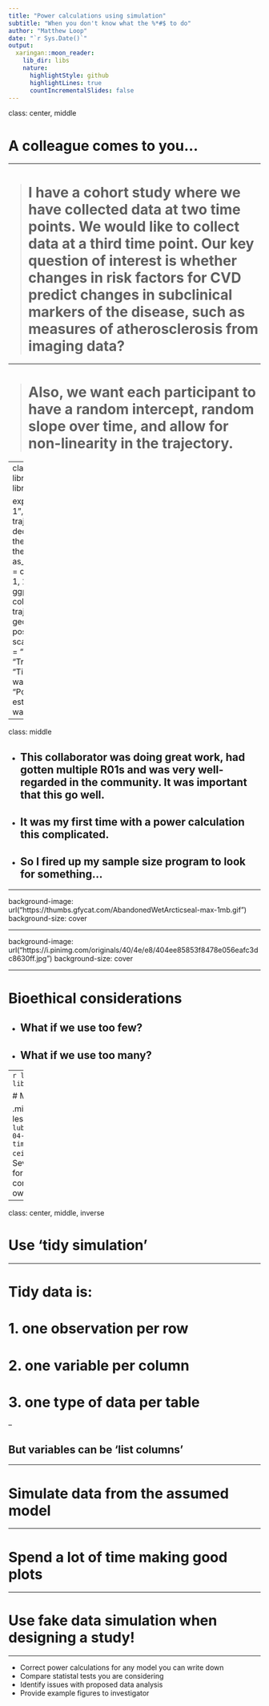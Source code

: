 ```yaml
---
title: "Power calculations using simulation"
subtitle: "When you don't know what the %*#$ to do"
author: "Matthew Loop"
date: "`r Sys.Date()`"
output:
  xaringan::moon_reader:
    lib_dir: libs
    nature:
      highlightStyle: github
      highlightLines: true
      countIncrementalSlides: false
---
```


class: center, middle

# A colleague comes to you...

---

> # I have a cohort study where we have collected data at two time points. We would like to collect data at a third time point. Our key question of interest is whether changes in risk factors for CVD predict changes in subclinical markers of the disease, such as measures of atherosclerosis from imaging data?

---

> # Also, we want each participant to have a random intercept, random slope over time, and allow for non-linearity in the trajectory.

---
class: middle, center
```r
library(tidyverse)
library(cowplot)

expand.grid(visit = c("Visit 1", "Visit 2", "Visit 3"),
            trajectory = c("Constant decline", "Stable", "Stable, then decline", "Abnormal, then improves")) %>%
  as_tibble() %>%
  mutate(
    y = c(3, 2, 1, 2, 2, 2, 3, 3, 2, 1, 1, 2)
  ) %>%
  ggplot(aes(x = visit, y = y, color = trajectory, group = trajectory)) +
  geom_path(position = position_dodge(0.8)) +
  scale_color_brewer(palette = "Set1", name = "Trajectory") +
  labs(
    x = "Time",
    y = "Intermedial wall thickness",
    title = "Potential trajectories estimated for itermedial wall thickness"
  )
```


---

class: middle

* ## This collaborator was doing great work, had gotten multiple R01s and was very well-regarded in the community. It was important that this go well.
* ## It was my first time with a power calculation this complicated.
* ## So I fired up my sample size program to look for something...

---

background-image: url("https://thumbs.gfycat.com/AbandonedWetArcticseal-max-1mb.gif")
background-size: cover

---

background-image: url("https://i.pinimg.com/originals/40/4e/e8/404ee85853f8478e056eafc3dc8630ff.jpg")
background-size: cover

---

# Bioethical considerations

* ## What if we use too few?
* ## What if we use too many?

---
```r
library(tidyverse)
library(lubridate)
```

# My experience

.middle[
* ## Defended less than `r (Sys.Date() - lubridate::as_date("2015-04-21")) %>% time_length("years") %>% ceiling()` years ago
* ## Several power calculations for R01s
    * ## AUC, competing risks (wrote my own code)
]

---

class: center, middle, inverse

# Use 'tidy simulation'

---

# Tidy data is:

# 1. one observation per row
# 2. one variable per column
# 3. one type of data per table

--

## But variables can be 'list columns'

---

# Simulate data from the assumed model

---

# Spend a lot of time making good plots

---

# Use fake data simulation when designing a study!

---

* Correct power calculations for any model you can write down
* Compare statistal tests you are considering
* Identify issues with proposed data analysis
* Provide example figures to investigator